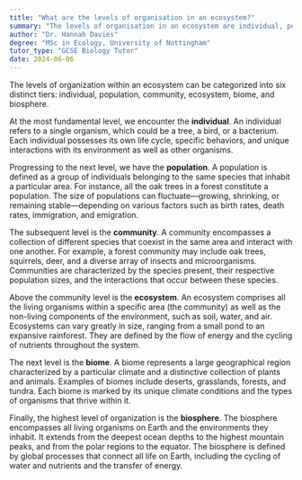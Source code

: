 ```yaml
---
title: "What are the levels of organisation in an ecosystem?"
summary: "The levels of organisation in an ecosystem are individual, population, community, ecosystem, biome, and biosphere."
author: "Dr. Hannah Davies"
degree: "MSc in Ecology, University of Nottingham"
tutor_type: "GCSE Biology Tutor"
date: 2024-06-06
---
```


The levels of organization within an ecosystem can be categorized into six distinct tiers: individual, population, community, ecosystem, biome, and biosphere.

At the most fundamental level, we encounter the **individual**. An individual refers to a single organism, which could be a tree, a bird, or a bacterium. Each individual possesses its own life cycle, specific behaviors, and unique interactions with its environment as well as other organisms.

Progressing to the next level, we have the **population**. A population is defined as a group of individuals belonging to the same species that inhabit a particular area. For instance, all the oak trees in a forest constitute a population. The size of populations can fluctuate—growing, shrinking, or remaining stable—depending on various factors such as birth rates, death rates, immigration, and emigration.

The subsequent level is the **community**. A community encompasses a collection of different species that coexist in the same area and interact with one another. For example, a forest community may include oak trees, squirrels, deer, and a diverse array of insects and microorganisms. Communities are characterized by the species present, their respective population sizes, and the interactions that occur between these species.

Above the community level is the **ecosystem**. An ecosystem comprises all the living organisms within a specific area (the community) as well as the non-living components of the environment, such as soil, water, and air. Ecosystems can vary greatly in size, ranging from a small pond to an expansive rainforest. They are defined by the flow of energy and the cycling of nutrients throughout the system.

The next level is the **biome**. A biome represents a large geographical region characterized by a particular climate and a distinctive collection of plants and animals. Examples of biomes include deserts, grasslands, forests, and tundra. Each biome is marked by its unique climate conditions and the types of organisms that thrive within it.

Finally, the highest level of organization is the **biosphere**. The biosphere encompasses all living organisms on Earth and the environments they inhabit. It extends from the deepest ocean depths to the highest mountain peaks, and from the polar regions to the equator. The biosphere is defined by global processes that connect all life on Earth, including the cycling of water and nutrients and the transfer of energy.
    